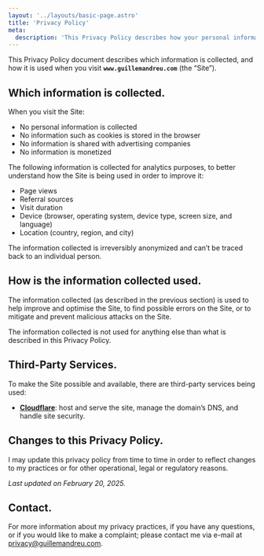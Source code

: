 ```yaml
---
layout: '../layouts/basic-page.astro'
title: 'Privacy Policy'
meta:
  description: 'This Privacy Policy describes how your personal information is collected and used when you visit www.guillemandreu.com.'
---
```



This Privacy Policy document describes which information is collected, and how it is used when you visit **`www.guillemandreu.com`** (the “Site”).

## Which information is collected.

When you visit the Site:

- No personal information is collected
- No information such as cookies is stored in the browser
- No information is shared with advertising companies
- No information is monetized

The following information is collected for analytics purposes, to better understand how the Site is being used in order to improve it:

- Page views
- Referral sources
- Visit duration
- Device (browser, operating system, device type, screen size, and language)
- Location (country, region, and city)

The information collected is irreversibly anonymized and can’t be traced back to an individual person.

## How is the information collected used.

The information collected (as described in the previous section) is used to help improve and optimise the Site, to find possible errors on the Site, or to mitigate and prevent malicious attacks on the Site.

The information collected is not used for anything else than what is described in this Privacy Policy.

## Third-Party Services.

To make the Site possible and available, there are third-party services being used:

- [**Cloudflare**](https://www.cloudflare.com): host and serve the site, manage the domain’s DNS, and handle site security.

## Changes to this Privacy Policy.

I may update this privacy policy from time to time in order to reflect changes to my practices or for other operational, legal or regulatory reasons.

_Last updated on February 20, 2025._

## Contact.

For more information about my privacy practices, if you have any questions, or if you would like to make a complaint; please contact me via e-mail at [privacy@guillemandreu.com](mailto:privacy@guillemandreu.com).
